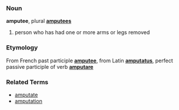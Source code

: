 ===Noun===
'''amputee''', plural '''[[amputees]]'''

# person who has had one or more arms or legs removed

===Etymology===
From French past participle '''[[amputee]]''', from Latin '''[[amputatus]]''', perfect passive participle of verb '''[[amputare]]'''

===Related Terms===
*[[amputate]]
*[[amputation]]